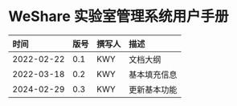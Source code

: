 # WeShare 实验室管理系统用户手册

| 时间       | 版号 | 撰写人 | 描述         |
| :--------- | :--- | :----- | :----------- |
| 2022-02-22 | 0.1  | KWY    | 文档大纲     |
| 2022-03-18 | 0.2  | KWY    | 基本填充信息 |
| 2024-02-29 | 0.3  | KWY    | 更新基本功能 |
